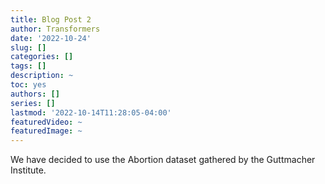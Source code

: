 ```yaml
---
title: Blog Post 2
author: Transformers
date: '2022-10-24'
slug: []
categories: []
tags: []
description: ~
toc: yes
authors: []
series: []
lastmod: '2022-10-14T11:28:05-04:00'
featuredVideo: ~
featuredImage: ~
---
```


We have decided to use the Abortion dataset gathered by the Guttmacher Institute. 